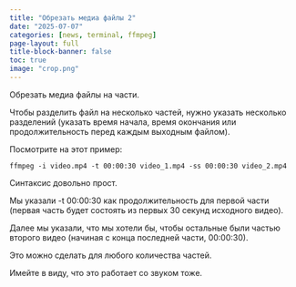 ```yaml
---
title: "Обрезать медиа файлы 2"
date: "2025-07-07"
categories: [news, terminal, ffmpeg]
page-layout: full
title-block-banner: false
toc: true
image: "crop.png"
---
```



Обрезать медиа файлы на части.

Чтобы разделить файл на несколько частей, нужно указать несколько разделений (указать время начала, время окончания или продолжительность перед каждым выходным файлом).

Посмотрите на этот пример:
```
ffmpeg -i video.mp4 -t 00:00:30 video_1.mp4 -ss 00:00:30 video_2.mp4
```
Синтаксис довольно прост. 

Мы указали -t 00:00:30 как продолжительность для первой части (первая часть будет состоять из первых 30 секунд исходного видео). 

Далее мы указали, что мы хотели бы, чтобы остальные были частью второго видео (начиная с конца последней части, 00:00:30).

Это можно сделать для любого количества частей. 

Имейте в виду, что это работает со звуком тоже.




